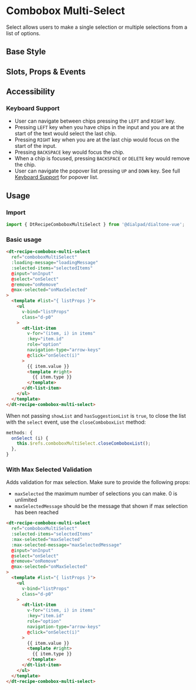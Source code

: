 
# Combobox Multi-Select

<Subtitle>
  Select allows users to make a single selection or multiple selections from a list of options.
</Subtitle>

## Base Style

<Canvas>
  <Story id="recipes-comboboxes-combobox-multi-select--default" />
</Canvas>

## Slots, Props & Events

<ArgsTable story={PRIMARY_STORY} />

## Accessibility

### Keyboard Support

- User can navigate between chips pressing the `LEFT` and `RIGHT` key.
- Pressing `LEFT` key when you have chips in the input and you are at the start of the text would select the last chip.
- Pressing `RIGHT` key when you are at the last chip would focus on the start of the input.
- Pressing `BACKSPACE` key would focus the chip.
- When a chip is focused, pressing `BACKSPACE` or `DELETE` key would remove the chip.
- User can navigate the popover list pressing `UP` and `DOWN` key.
See full [Keyboard Support](?path=/docs/components-popover--default#keyboard-support) for popover list.

## Usage

### Import

```jsx
import { DtRecipeComboboxMultiSelect } from '@dialpad/dialtone-vue';
```

### Basic usage

```html
<dt-recipe-combobox-multi-select
  ref="comboboxMultiSelect"
  :loading-message="loadingMessage"
  :selected-items="selectedItems"
  @input="onInput"
  @select="onSelect"
  @remove="onRemove"
  @max-selected="onMaxSelected"
>
  <template #list="{ listProps }">
    <ul
      v-bind="listProps"
      class="d-p0"
    >
      <dt-list-item
        v-for="(item, i) in items"
        :key="item.id"
        role="option"
        navigation-type="arrow-keys"
        @click="onSelect(i)"
      >
        {{ item.value }}
        <template #right>
          {{ item.type }}
        </template>
      </dt-list-item>
    </ul>
  </template>
</dt-recipe-combobox-multi-select>
```

When not passing `showList` and `hasSuggestionList` is `true`,
to close the list with the `select` event,
use the `closeComboboxList` method:

```jsx
methods: {
  onSelect (i) {
    this.$refs.comboboxMultiSelect.closeComboboxList();
  },
}
```

### With Max Selected Validation

Adds validation for max selection. Make sure to provide the following props:

- `maxSelected` the maximum number of selections you can make. 0 is unlimited
- `maxSelectedMessage` should be the message that shown if max selection has been reached

```html
<dt-recipe-combobox-multi-select
  ref="comboboxMultiSelect"
  :selected-items="selectedItems"
  :max-selected="maxSelected"
  :max-selected-message="maxSelectedMessage"
  @input="onInput"
  @select="onSelect"
  @remove="onRemove"
  @max-selected="onMaxSelected"
>
  <template #list="{ listProps }">
    <ul
      v-bind="listProps"
      class="d-p0"
    >
      <dt-list-item
        v-for="(item, i) in items"
        :key="item.id"
        role="option"
        navigation-type="arrow-keys"
        @click="onSelect(i)"
      >
        {{ item.value }}
        <template #right>
          {{ item.type }}
        </template>
      </dt-list-item>
    </ul>
  </template>
</dt-recipe-combobox-multi-select>
```
